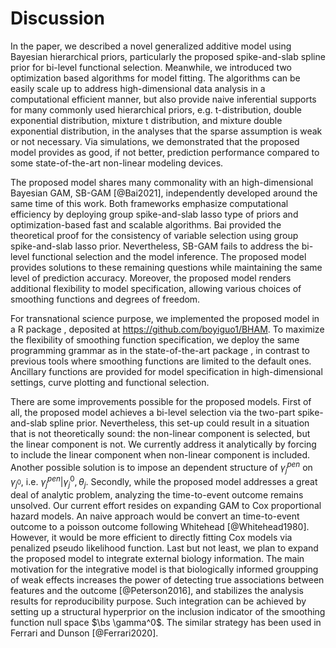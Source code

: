# Discussion
\label{sec:concl}
In the paper, we described a novel generalized additive model using Bayesian hierarchical priors, particularly the proposed spike-and-slab spline prior for bi-level functional selection. Meanwhile, we introduced two optimization based algorithms for model fitting. The algorithms can be easily scale up to address high-dimensional data analysis in a computational efficient manner, but also provide naive inferential supports for many commonly used hierarchical priors, e.g. t-distribution, double exponential distribution, mixture t distribution, and mixture double exponential distribution, in the analyses that the sparse assumption is weak or not necessary. Via simulations, we demonstrated that the proposed model provides as good, if not better, prediction performance compared to some state-of-the-art non-linear modeling devices. 

The proposed model shares many commonality with an high-dimensional Bayesian GAM, SB-GAM [@Bai2021], independently developed around the same time of this work. Both frameworks emphasize computational efficiency by deploying group spike-and-slab lasso type of priors and optimization-based fast and scalable algorithms. Bai provided the theoretical proof for the consistency of variable selection using group spike-and-slab lasso prior. Nevertheless, SB-GAM fails to address the bi-level functional selection and the model inference. The proposed model provides solutions to these remaining questions while maintaining the same level of prediction accuracy. Moreover, the proposed model renders additional flexibility to model specification, allowing various choices of smoothing functions and degrees of freedom.

For transnational science purpose, we implemented the proposed model in a R package \texttt{BHAM}, deposited at [https://github.com/boyiguo1/BHAM](https://github.com/boyiguo1/BHAM). To maximize the flexibility of smoothing function specification, we deploy the same programming grammar as in the state-of-the-art package \texttt{mgcv}, in contrast to previous tools where smoothing functions are limited to the default ones. Ancillary functions are provided for model specification in high-dimensional settings, curve plotting and functional selection.

<!-- the implementation of ssGAM-NM using EM-IRLS. Nevertheless, EM-IRLS are not limited to fitting ssGAM-NM. Other spike-and-slab prior can be fitted with EM-IRLS as well, e.g. mixture t-distribution, and mixture double exponential distributions. @Yi2012 demonstrated that t prior and double exponential prior can be seen hierarchical normal priors, -->
<!-- $$ -->
<!-- \begin{aligned} -->
<!-- \beta_i \sim N(0, \tau^2_i),\\ -->
<!-- \tau^2_i \sim Inv-\chi^2(v, s^2_j) \text{ or } \tau^2_i \sim Gamma(1, s^2/2) -->
<!-- \end{aligned} -->
<!-- $$ -->
<!-- with $\tau^2$ integrated out analytically. Hence, the EM-IRLS can be easily applied to those two additional mixture priors. One of the advantage of using mixture $t$ prior over mixture normal prior is that $t$ distributions with low degree of freedom, e.g. $v=1$, have heavier tail than the normal distribution, which is also a special case of $t$ distribution when $v=\infty$. The heavier tails help to obtain posteriors that concentrated around the true nonzero coefficients at optimal rates. [@Rockova2014a] -->

There are some improvements possible for the proposed models. First of all, the proposed model achieves a bi-level selection via the two-part spike-and-slab spline prior. Nevertheless, this set-up could result in a situation that is not theoretically sound: the non-linear component is selected, but the linear component is not. We currently address it analytically by forcing to include the linear component when non-linear component is included. Another possible solution is to impose an dependent structure of $\gamma_{j}^{pen}$ on $\gamma_{j^{0}}$, i.e. $\gamma_j^{pen}|\gamma_{j}^{0}, \theta_j$. Secondly, while the proposed model addresses a great deal of analytic problem, analyzing the time-to-event outcome remains unsolved. Our current effort resides on expanding GAM to Cox proportional hazard models. An naive approach would be convert an time-to-event outcome to a poisson outcome following Whitehead [@Whitehead1980]. However, it would be more efficient to directly fitting Cox models via penalized pseudo likelihood function. Last but not least, we plan to expand the proposed model to integrate external biology information. The main motivation for the integrative model is that biologically informed groupping of weak effects increases the power of detecting true associations between features and the outcome [@Peterson2016], and stabilizes the analysis results for reproducibility purpose. Such integration can be achieved by setting up a structural hyperprior on the inclusion indicator of the smoothing function null space $\bs \gamma^0$. The similar strategy has been used in Ferrari and Dunson [@Ferrari2020].






  <!-- Such prior set-ups ignore the null space of the smooth function, and entirely removes the variable out of the function. The "all-in-all-out" assumption makes differentiate linear and non-linear effect harder. In contrasts, our prior set up provides a more flexible solution, as the penalty for smoothness is locally adapative for the bases and hence retain the the null space if necessary.  -->

<!-- The "all-in-all-out" set-up was criticized for its inability to answering an important research question, if the effects are non-linear or not. On the other hand, the model can be much more flexible by allowing each dimension of the penalized space to have an independent indicator, i.e. $\gamma^{pen}_{jk}$ of $\beta^{pen}_{jk}$ for $k = 1\dots, K_j$. This prior set-up generalized to the group spike-and-slab. The additional flexibility doesn't not necessarily grand the model neither theoretical justification nor analytic simplicity. The spline penalty assumes a common smooth shrinkage $\lambda_j$ applied to all coefficients of the penalized space, which contradicts to the model setup. Besides, having multiple indicator variables complicates the decision of if non-linear effects are necessary. -->



